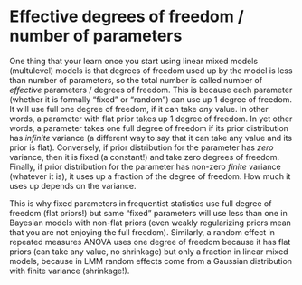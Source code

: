 # Effective degrees of freedom / number of parameters

One thing that your learn once you start using linear mixed models (multulevel) models is that degrees of freedom used up by the model is less than number of parameters, so the total number is called number of _effective_ parameters / degrees of freedom. This is because each parameter (whether it is formally "fixed" or "random") can use up 1 degree of freedom. It will use full one degree of freedom, if it can take _any_ value. In other words, a parameter with flat prior takes up 1 degree of freedom. In yet other words, a parameter takes one full degree of freedom if its  prior distribution has _infinite_ variance (a different way to say that it can take any value and its prior is flat). Conversely, if prior distribution for the parameter has _zero_ variance, then it is fixed (a constant!) and take zero degrees of freedom. Finally, if prior distribution for the parameter has non-zero _finite_ variance (whatever it is), it uses up a fraction of the degree of freedom. How much it uses up depends on the variance.

This is why fixed parameters in frequentist statistics use full degree of freedom (flat priors!) but same "fixed" parameters will use less than one in Bayesian models with non-flat priors (even weakly regularizing priors mean that you are not enjoying the full freedom). Similarly, a random effect in repeated measures ANOVA uses one degree of freedom because it has flat priors (can take any value, no shrinkage) but only a fraction in linear mixed models, because in LMM random effects come from a Gaussian distribution with finite variance (shrinkage!).

